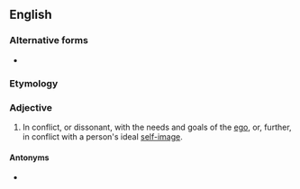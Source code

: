 ==English==

===Alternative forms===
* {{l|en|ego-dystonic}}

===Etymology===
{{compound|ego|dystonic|lang=en}}

===Adjective===
{{en-adj}}

# {{lb|en|of behaviours, values, or beliefs}} In conflict, or dissonant, with the needs and goals of the [[ego]], or, further, in conflict with a person's ideal [[self-image]].

====Antonyms====
* {{l|en|egosyntonic}}